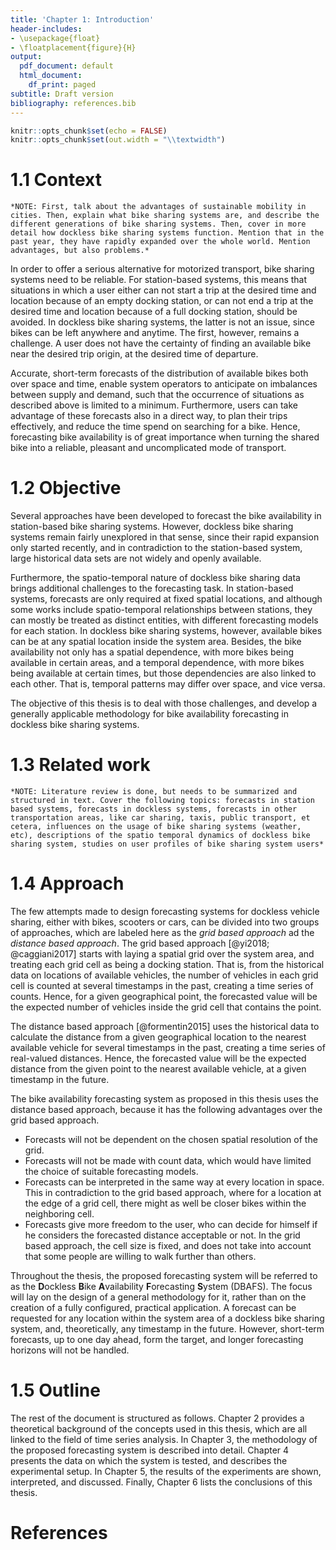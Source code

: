 ```yaml
---
title: 'Chapter 1: Introduction'
header-includes:
- \usepackage{float}
- \floatplacement{figure}{H}
output:
  pdf_document: default
  html_document:
    df_print: paged
subtitle: Draft version
bibliography: references.bib
---
```


```r
knitr::opts_chunk$set(echo = FALSE)
knitr::opts_chunk$set(out.width = "\\textwidth")
```

# 1.1 Context
`*NOTE: First, talk about the advantages of sustainable mobility in cities. Then, explain what bike sharing systems are, and describe the different generations of bike sharing systems. Then, cover in more detail how dockless bike sharing systems function. Mention that in the past year, they have rapidly expanded over the whole world. Mention advantages, but also problems.*`

In order to offer a serious alternative for motorized transport, bike sharing systems need to be reliable. For station-based systems, this means that situations in which a user either can not start a trip at the desired time and location because of an empty docking station, or can not end a trip at the desired time and location because of a full docking station, should be avoided. In dockless bike sharing systems, the latter is not an issue, since bikes can be left anywhere and anytime. The first, however, remains a challenge. A user does not have the certainty of finding an available bike near the desired trip origin, at the desired time of departure.

Accurate, short-term forecasts of the distribution of available bikes both over space and time, enable system operators to anticipate on imbalances between supply and demand, such that the occurrence of situations as described above is limited to a minimum. Furthermore, users can take advantage of these forecasts also in a direct way, to plan their trips effectively, and reduce the time spend on searching for a bike. Hence, forecasting bike availability is of great importance when turning the shared bike into a reliable, pleasant and uncomplicated mode of transport.

# 1.2 Objective
Several approaches have been developed to forecast the bike availability in station-based bike sharing systems. However, dockless bike sharing systems remain fairly unexplored in that sense, since their rapid expansion only started recently, and in contradiction to the station-based system, large historical data sets are not widely and openly available. 

Furthermore, the spatio-temporal nature of dockless bike sharing data brings additional challenges to the forecasting task. In station-based systems, forecasts are only required at fixed spatial locations, and although some works include spatio-temporal relationships between stations, they can mostly be treated as distinct entities, with different forecasting models for each station. In dockless bike sharing systems, however, available bikes can be at any spatial location inside the system area. Besides, the bike availability not only has a spatial dependence, with more bikes being available in certain areas, and a temporal dependence, with more bikes being available at certain times, but those dependencies are also linked to each other. That is, temporal patterns may differ over space, and vice versa. 

The objective of this thesis is to deal with those challenges, and develop a generally applicable methodology for bike availability forecasting in dockless bike sharing systems. 

# 1.3 Related work
`*NOTE: Literature review is done, but needs to be summarized and structured in text. Cover the following topics: forecasts in station based systems, forecasts in dockless systems, forecasts in other transportation areas, like car sharing, taxis, public transport, et cetera, influences on the usage of bike sharing systems (weather, etc), descriptions of the spatio temporal dynamics of dockless bike sharing system, studies on user profiles of bike sharing system users*`

# 1.4 Approach
The few attempts made to design forecasting systems for dockless vehicle sharing, either with bikes, scooters or cars, can be divided into two groups of approaches, which are labeled here as the *grid based approach* ad the *distance based approach*. The grid based approach [@yi2018; @caggiani2017] starts with laying a spatial grid over the system area, and treating each grid cell as being a docking station. That is, from the historical data on locations of available vehicles, the number of vehicles in each grid cell is counted at several timestamps in the past, creating a time series of counts. Hence, for a given geographical point, the forecasted value will be the expected number of vehicles inside the grid cell that contains the point.

The distance based approach [@formentin2015] uses the historical data to calculate the distance from a given geographical location to the nearest available vehicle for several timestamps in the past, creating a time series of real-valued distances. Hence, the forecasted value will be the expected distance from the given point to the nearest available vehicle, at a given timestamp in the future.

The bike availability forecasting system as proposed in this thesis uses the distance based approach, because it has the following advantages over the grid based approach.

* Forecasts will not be dependent on the chosen spatial resolution of the grid.
* Forecasts will not be made with count data, which would have limited the choice of suitable forecasting models.
* Forecasts can be interpreted in the same way at every location in space. This in contradiction to the grid based approach, where for a location at the edge of a grid cell, there might as well be closer bikes within the neighboring cell.
* Forecasts give more freedom to the user, who can decide for himself if he considers the forecasted distance acceptable or not. In the grid based approach, the cell size is fixed, and does not take into account that some people are willing to walk further than others.

Throughout the thesis, the proposed forecasting system will be referred to as the **D**ockless **B**ike **A**vailability **F**orecasting **S**ystem (DBAFS). The focus will lay on the design of a general methodology for it, rather than on the creation of a fully configured, practical application. A forecast can be requested for any location within the system area of a dockless bike sharing system, and, theoretically, any timestamp in the future. However, short-term forecasts, up to one day ahead, form the target, and longer forecasting horizons will not be handled.

# 1.5 Outline
The rest of the document is structured as follows. Chapter 2 provides a theoretical background of the concepts used in this thesis, which are all linked to the field of time series analysis. In Chapter 3, the methodology of the proposed forecasting system is described into detail. Chapter 4 presents the data on which the system is tested, and describes the experimental setup. In Chapter 5, the results of the experiments are shown, interpreted, and discussed. Finally, Chapter 6 lists the conclusions of this thesis.

\newpage

# References
